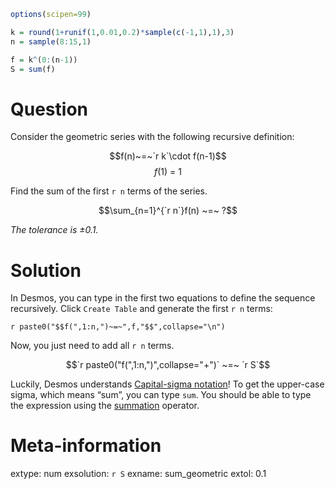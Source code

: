```r
options(scipen=99)

k = round(1+runif(1,0.01,0.2)*sample(c(-1,1),1),3)
n = sample(8:15,1)

f = k^(0:(n-1))
S = sum(f)

```


Question
========

Consider the geometric series with the following recursive definition:

$$f(n)~=~`r k`\cdot f(n-1)$$
$$f(1)~=~1$$

Find the sum of the first `r n` terms of the series.

$$\sum_{n=1}^{`r n`}f(n) ~=~ ?$$

*The tolerance is $\pm 0.1$.*


Solution
========

In Desmos, you can type in the first two equations to define the sequence recursively. Click `Create Table` and generate the first `r n` terms:


`r paste0("$$f(",1:n,")~=~",f,"$$",collapse="\n")`

Now, you just need to add all `r n` terms.

$$`r paste0("f(",1:n,")",collapse="+")` ~=~ `r S`$$

Luckily, Desmos understands [Capital-sigma notation](https://en.wikipedia.org/wiki/Summation#Capital-sigma_notation)! To get the upper-case sigma, which means "sum", you can type `sum`. You should be able to type the expression using the [summation](https://en.wikipedia.org/wiki/Summation) operator.



Meta-information
============
extype: num
exsolution: `r S`
exname: sum_geometric
extol: 0.1